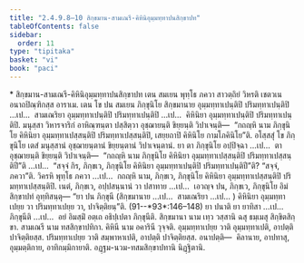 ```yaml
---
title: "2.4.9.8–10 สิกฺขมาน-สามเณรี-คิหินิอุมฺมทฺทาปนสิกฺขาปท"
tableOfContents: false
sidebar:
  order: 11
type: "tipitaka"
basket: "vi"
book: "paci"
---
```



<DynamicBreadcrumb />

<Paragraph type="center" book="paci">
* สิกฺขมาน-สามเณรี-คิหินิอุมฺมทฺทาปนสิกฺขาปท
</Paragraph>

<Division number="1210" book="paci">

<Paragraph number="3490" book="paci">
เตน สมเยน พุทฺโธ ภควา สาวตฺถิยํ วิหรติ เชตวเน อนาถปิณฺฑิกสฺส อาราเม. เตน โข ปน สมเยน ภิกฺขุนิโย สิกฺขมานาย อุมฺมทฺทาเปนฺติปิ ปริมทฺทาเปนฺติปิ …เป…  สามเณริยา อุมฺมทฺทาเปนฺติปิ ปริมทฺทาเปนฺติปิ …เป…  คิหินิยา อุมฺมทฺทาเปนฺติปิ ปริมทฺทาเปนฺติปิ. มนุสฺสา วิหารจาริกํ อาหิณฺฑนฺตา ปสฺสิตฺวา อุชฺฌายนฺติ ขิยฺยนฺติ วิปาเจนฺติ—  “กถญฺหิ นาม ภิกฺขุนิโย คิหินิยา อุมฺมทฺทาเปสฺสนฺติปิ ปริมทฺทาเปสฺสนฺติปิ, เสยฺยถาปิ คิหินิโย กามโภคินิโย”ติ.
</Paragraph>

<Paragraph number="3491" book="paci">
อโสฺสสุํ โข ภิกฺขุนิโย เตสํ มนุสฺสานํ อุชฺฌายนฺตานํ ขิยฺยนฺตานํ วิปาเจนฺตานํ. ยา ตา ภิกฺขุนิโย อปฺปิจฺฉา …เป…  ตา อุชฺฌายนฺติ ขิยฺยนฺติ วิปาเจนฺติ—  “กถญฺหิ นาม ภิกฺขุนิโย คิหินิยา อุมฺมทฺทาเปสฺสนฺติปิ ปริมทฺทาเปสฺสนฺติปี”ติ …เป…  “สจฺจํ กิร, ภิกฺขเว, ภิกฺขุนิโย คิหินิยา อุมฺมทฺทาเปนฺติปิ ปริมทฺทาเปนฺติปี”ติ? “สจฺจํ, ภควา”ติ. วิครหิ พุทฺโธ ภควา …เป…  กถญฺหิ นาม, ภิกฺขเว, ภิกฺขุนิโย คิหินิยา อุมฺมทฺทาเปสฺสนฺติปิ ปริมทฺทาเปสฺสนฺติปิ. เนตํ, ภิกฺขเว, อปฺปสนฺนานํ วา ปสาทาย …เป…  เอวญฺจ ปน, ภิกฺขเว, ภิกฺขุนิโย อิมํ สิกฺขาปทํ อุทฺทิสนฺตุ—
</Paragraph>

</Division>
<Division number="1211" book="paci">

<Paragraph number="3492" book="paci">
<Emphasis>“ยา ปน ภิกฺขุนี (สิกฺขมานาย …เป…  สามเณริยา …เป… ) คิหินิยา อุมฺมทฺทาเปยฺย วา ปริมทฺทาเปยฺย วา, ปาจิตฺติยนฺ”</Emphasis>ติ. (91--*93*:<Emphasis>146–148</Emphasis>)
</Paragraph>

</Division>
<Division number="1212" book="paci">

<Paragraph number="3493" book="paci">
<Emphasis>ยา ปนา</Emphasis>ติ ยา ยาทิสา …เป…  <Emphasis>ภิกฺขุนี</Emphasis>ติ …เป…  อยํ อิมสฺมิํ อตฺเถ อธิปฺเปตา ภิกฺขุนีติ.
</Paragraph>

<Paragraph number="3494" book="paci">
<Emphasis>สิกฺขมานา</Emphasis> นาม เทฺว วสฺสานิ ฉสุ ธมฺเมสุ สิกฺขิตสิกฺขา.
</Paragraph>

<Paragraph number="3495" book="paci">
<Emphasis>สามเณรี</Emphasis> นาม ทสสิกฺขาปทิกา.
</Paragraph>

<Paragraph number="3496" book="paci">
<Emphasis>คิหินี</Emphasis> นาม อคารินี วุจฺจติ.
</Paragraph>

<Paragraph number="3497" book="paci">
<Emphasis>อุมฺมทฺทาเปยฺย วา</Emphasis>ติ อุมฺมทฺทาเปติ, อาปตฺติ ปาจิตฺติยสฺส.
</Paragraph>

<Paragraph number="3498" book="paci">
<Emphasis>ปริมทฺทาเปยฺย วา</Emphasis>ติ สมฺพาหาเปติ, อาปตฺติ ปาจิตฺติยสฺส.
</Paragraph>

</Division>
<Division number="1213" book="paci">

<Paragraph number="3499" book="paci">
อนาปตฺติ—  คิลานาย, อาปทาสุ, อุมฺมตฺติกาย, อาทิกมฺมิกายาติ.

</Paragraph>
</Division>

<Paragraph number="3500" type="center" book="paci">
อฏฺฐม-นวม-ทสมสิกฺขาปทานิ นิฏฺฐิตานิ.
</Paragraph>